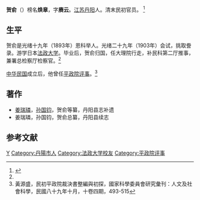 '''贺俞'''（{{bd|?||?|}}）榜名'''焕章'''，字'''赓云'''。[[江苏|江苏]][[丹阳|丹阳]]人。清末民初官员。 <ref name=jsywz>{{cite book |author= |authorlink= |coauthors= |title=江苏艺文志 镇江卷 |year=1994年 |publisher=江苏人民出版社 |location=南京 |isbn= |page=609-610}}</ref>

==生平==
贺俞是光绪十九年（1893年）恩科举人。光绪二十九年（1903年）会试，挑取誊录。游学日本[[法政大学|法政大学]]。毕业后，贺俞归国，任大理院行走，补民科第二厅推事，兼署总检察厅检察官。<ref name=jsywz/>

[[中华民国|中华民国]]成立后，他曾任[[平政院评事|平政院评事]]。<ref name=hys>黃源盛，民初平政院裁決書整編與初探，國家科學委員會研究彙刊：人文及社會科學，民國八十九年十月，十卷四期，493-515</ref>

==著作==
*[[姜瑞璘|姜瑞璘]]，[[孙国钧|孙国钧]]，贺俞等纂，丹阳县志补遗
*姜瑞璘，孙国钧，贺俞总纂，丹阳县续志
==参考文献==
{{reflist}}

{{DEFAULTSORT:He贺}}
[[Category:贺姓|Y]]
[[Category:丹陽市人|Category:丹陽市人]]
[[Category:法政大学校友|Category:法政大学校友]]
[[Category:平政院评事|Category:平政院评事]]